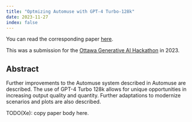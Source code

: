 ```yaml
---
title: "Optmizing Automuse with GPT-4 Turbo-128k"
date: 2023-11-27
index: false
---
```


<XeblogVideo path="video/2023/ai-hackathon/draft" />

You can read the corresponding paper
[here](https://cdn.xeiaso.net/file/christine-static/video/2023/ai-hackathon/automuse-2.pdf).

This was a submission for the [Ottawa Generative AI
Hackathon](https://hainghiem.notion.site/AI-Tinkerers-first-generative-AI-hackathon-in-Ottawa-6a913ef2bce449a6a4548719dcf9fa07)
in 2023.

## Abstract

Further improvements to the Automuse system described in Automuse are described. The use of GPT-4 Turbo 128k allows for unique opportunities in increasing output quality and quantity. Further adaptations to modernize scenarios and plots are also described.

TODO(Xe): copy paper body here.
